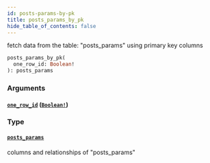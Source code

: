 ```yaml
---
id: posts-params-by-pk
title: posts_params_by_pk
hide_table_of_contents: false
---
```


fetch data from the table: "posts_params" using primary key columns

```graphql
posts_params_by_pk(
  one_row_id: Boolean!
): posts_params
```

### Arguments

#### [`one_row_id`](#) ([`Boolean!`](/07-graphql/scalars/boolean))

### Type

#### [`posts_params`](/07-graphql/objects/posts-params)

columns and relationships of "posts_params"
